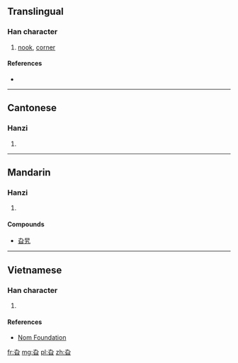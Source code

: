 {{also|旭}}
==Translingual==

===Han character===
{{Han char|rn=72|rad=日|as=02|sn=6|four=4760<sub>2</sub>|canj=大弓日 (KNA), X大弓日 (XKNA)|ids=⿱[[九]][[日]]}}

# [[nook]], [[corner]]

====References====
* {{Han ref|kx=0490.010|dkj=13748|dj=0851.020|hdz=21485.050|uh=65EE|ud=26094|bh=C9EE|bd=51694}}

----

==Cantonese==

===Hanzi===
{{yue-hanzi|jyut=[[go1]]|y=go1}}

# {{defn|lang=yue|sort=日02}}

----

==Mandarin==

===Hanzi===
{{cmn-hanzi|pin=[[gā]] ([[ga1]]), [[xù]] ([[xu4]])|wg=ka<sup>1</sup>, hsü<sup>4</sup>}}

# {{defn|lang=cmn|sort=日02}}

====Compounds====
*[[旮旯]]

----

==Vietnamese==

===Han character===
{{vi-readings|rs=日02| hanviet = ca}}

# {{defn|lang=vi|sort=日02}}

====References====
*[http://nomfoundation.org/common/nom_details.php?codepoint=65ee Nom Foundation]

[[fr:旮]]
[[mg:旮]]
[[pl:旮]]
[[zh:旮]]